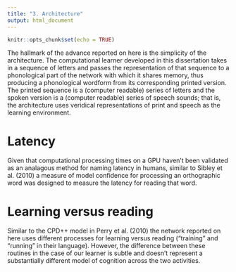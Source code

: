 ```yaml
---
title: "3. Architecture"
output: html_document
---
```


```r
knitr::opts_chunk$set(echo = TRUE)
```

The hallmark of the advance reported on here is the simplicity of the architecture. The computational learner developed in this dissertation takes in a sequence of letters and passes the representation of that sequence to a phonological part of the network with which it shares memory, thus producing a phonological wordform from its corresponding printed version. The printed sequence is a (computer readable) series of letters and the spoken version is a (computer readable) series of speech sounds; that is, the architecture uses veridical representations of print and speech as the learning environment.


# Latency
Given that computational processing times on a GPU haven't been validated as an analagous method for naming latency in humans, similar to Sibley et al. (2010) a measure of model confidence for processing an orthographic word was designed to measure the latency for reading that word. 

# Learning versus reading
Similar to the CPD++ model in Perry et al. (2010) the network reported on here uses different processes for learning versus reading ("training" and "running" in their language). However, the difference between these routines in the case of our learner is subtle and doesn't represent a substantially different model of cognition across the two activities. 